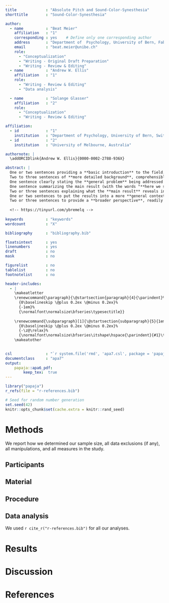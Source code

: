 ```yaml
---
title             : "Absolute Pitch and Sound-Color-Synesthesia"
shorttitle        : "Sound-Color-Synesthesia"

author: 
  - name          : "Beat Meier"
    affiliation   : "1"
    corresponding : yes    # Define only one corresponding author
    address       : "Department of  Psychology, University of Bern, Fabrikstrasse 8, 3012 Bern, Switzerland"
    email         : "beat.meier@unibe.ch"
    role: 
      - "Conceptualization"
      - "Writing - Original Draft Preparation"
      - "Writing - Review & Editing"
  - name          : "Andrew W. Ellis" 
    affiliation   : "1"
    role:
      - "Writing - Review & Editing"
      - "Data analysis"

  - name          : "Solange Glasser"
    affiliation   : "2"
    role:
      - "Conceptualization"
      - "Writing - Review & Editing"

affiliation:
  - id            : "1"
    institution   : "Department of Psychology, University of Bern, Switzerland"
  - id            : "2"
    institution   : "University of Melbourne, Australia"

authornote: |
  \addORCIDlink{Andrew W. Ellis}{0000-0002-2788-936X}

abstract: |
  One or two sentences providing a **basic introduction** to the field,  comprehensible to a scientist in any discipline.
  Two to three sentences of **more detailed background**, comprehensible  to scientists in related disciplines.
  One sentence clearly stating the **general problem** being addressed by  this particular study.
  One sentence summarizing the main result (with the words "**here we show**" or their equivalent).
  Two or three sentences explaining what the **main result** reveals in direct comparison to what was thought to be the case previously, or how the  main result adds to previous knowledge.
  One or two sentences to put the results into a more **general context**.
  Two or three sentences to provide a **broader perspective**, readily comprehensible to a scientist in any discipline.
  
  <!-- https://tinyurl.com/ybremelq -->
  
keywords          : "keywords"
wordcount         : "X"

bibliography      : "bibliography.bib"

floatsintext      : yes
linenumbers       : yes
draft             : no
mask              : no

figurelist        : no
tablelist         : no
footnotelist      : no

header-includes:
  - |
    \makeatletter
    \renewcommand{\paragraph}{\@startsection{paragraph}{4}{\parindent}%
      {0\baselineskip \@plus 0.2ex \@minus 0.2ex}%
      {-1em}%
      {\normalfont\normalsize\bfseries\typesectitle}}
    
    \renewcommand{\subparagraph}[1]{\@startsection{subparagraph}{5}{1em}%
      {0\baselineskip \@plus 0.2ex \@minus 0.2ex}%
      {-\z@\relax}%
      {\normalfont\normalsize\bfseries\itshape\hspace{\parindent}{#1}\textit{\addperi}}{\relax}}
    \makeatother
    

csl               : "`r system.file('rmd', 'apa7.csl', package = 'papaja')`"
documentclass     : "apa7"
output:         
    papaja::apa6_pdf:
        keep_tex:  true
---
```


```r
library("papaja")
r_refs(file = "r-references.bib")
```

```r
# Seed for random number generation
set.seed(42)
knitr::opts_chunk$set(cache.extra = knitr::rand_seed)
```


# Methods
We report how we determined our sample size, all data exclusions (if any), all manipulations, and all measures in the study. <!-- 21-word solution (Simmons, Nelson & Simonsohn, 2012; retrieved from http://ssrn.com/abstract=2160588) -->

## Participants

## Material

## Procedure

## Data analysis
We used `r cite_r("r-references.bib")` for all our analyses.


# Results

# Discussion


\newpage

# References

::: {#refs custom-style="Bibliography"}
:::
